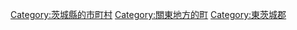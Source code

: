 {{Commonscat|Ibaraki, Ibaraki}}
{{Catmore}}

{{DEFAULTSORT:Ibaraki}}
[[Category:茨城縣的市町村|Category:茨城縣的市町村]]
[[Category:關東地方的町|Category:關東地方的町]]
[[Category:東茨城郡|Category:東茨城郡]]